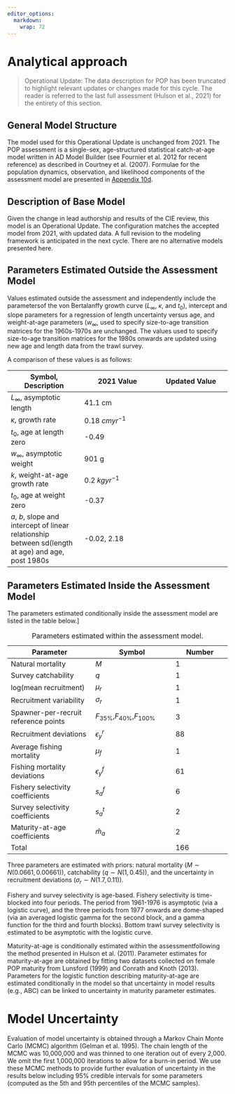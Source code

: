 ```yaml
---
editor_options: 
  markdown: 
    wrap: 72
---
```


# Analytical approach

> Operational Update: The data description for POP has been truncated to
> highlight relevant updates or changes made for this cycle. The reader
> is referred to the last full assessment (Hulson et al., 2021) for the
> entirety of this section.

## General Model Structure

The model used for this Operational Update is unchanged from 2021. The
POP assessment is a single-sex, age-structured statistical catch-at-age
model written in AD Model Builder (see Fournier et al. 2012 for
recent reference) as described in Courtney et al. (2007). Formulae for
the population dynamics, observation, and likelihood components of the
assessment model are presented in [Appendix 10d](#appxeqs).

## Description of Base Model

Given the change in lead authorship and results of the CIE review, this
model is an Operational Update. The configuration matches the accepted model from
2021, with updated data. A full revision to the modeling framework is
anticipated in the next cycle. There are no alternative
models presented here.

## Parameters Estimated Outside the Assessment Model {#parest}

Values estimated outside the assessment and independently include the parametersof the von Bertalanffy growth curve ($L_\infty$, $\kappa$, and
$t_0$), intercept and slope parameters for a regression of length
uncertainty versus age, and weight-at-age parameters ($w_\infty$, used
to specify size-to-age transition matrices for the 1960s-1970s are
unchanged. The values used to specify size-to-age transition matrices
for the 1980s onwards are updated using new age and length data from the
trawl survey.

A comparison of these values is as follows:

| Symbol, Description                                                                               | 2021 Value        | Updated Value |
|------------------------|------------------------|------------------------|
| $L_\infty$, asymptotic length                                                                     | 41.1 cm           |               |
| $\kappa$, growth rate                                                                             | 0.18 $cm yr^{-1}$ |               |
| $t_0$, age at length zero                                                                         | -0.49             |               |
| $w_\infty$, asymptotic weight                                                                     | 901 g             |               |
| $k$, weight-at-age growth rate                                                                    | 0.2 $kg yr^{-1}$  |               |
| $t_0$, age at weight zero                                                                         | -0.37             |               |
| $a$, $b$, slope and intercept of linear relationship between sd(length at age) and age, post 1980s | -0.02, 2.18       |               |

## Parameters Estimated Inside the Assessment Model

The parameters estimated conditionally inside the assessment
model are listed in the table below.]


| Parameter                            | Symbol                            | Number |
|----------------------------|--------------------------|------------------|
| Natural mortality                    | $M$                               | 1      |
| Survey catchability                  | $q$                               | 1      |
| log(mean recruitment)                | $\mu_r$                           | 1      |
| Recruitment variability              | $\sigma_r$                        | 1      |
| Spawner-per-recruit reference points | $F_{35\%}$,$F_{40\%}$,$F_{100\%}$ | 3      |
| Recruitment deviations               | $\epsilon_y^r$                    | 88     |
| Average fishing mortality            | $\mu_f$                           | 1      |
| Fishing mortality deviations         | $\epsilon_y^f$                    | 61     |
| Fishery selectivity coefficients     | $s_a^f$                           | 6      |
| Survey selectivity coefficients      | $s_a^t$                           | 2      |
| Maturity-at-age coefficients         | $\hat m_a$                        | 2      |
| Total                                |                                   | 166    |

: Parameters estimated within the assessment model.

Three parameters are estimated with priors: natural mortality
($M \sim N(0.0661,0.00661)$), catchability ($q \sim N(1, 0.45)$), and
the uncertainty in recruitment deviations ($\sigma_r \sim N(1.7,0.11)$).

Fishery and survey selectivity is age-based. Fishery selectivity is time-blocked into four periods. The period from 1961-1976 is asymptotic (via a logistic curve), and the three periods from 1977 onwards are dome-shaped (via an averaged logistic gamma for the second block, and a gamma function for the third and fourth blocks). Bottom trawl survey selectivity is estimated to be asymptotic with the logistic curve.

Maturity-at-age is conditionally estimated within the assessmentfollowing the method presented in Hulson et al.
(2011). Parameter estimates for maturity-at-age are obtained by fitting
two datasets collected on female POP maturity from Lunsford (1999) and
Conrath and Knoth (2013). Parameters for the logistic function
describing maturity-at-age are estimated conditionally in the model so
that uncertainty in model results (e.g., ABC) can be linked to
uncertainty in maturity parameter estimates.


# Model Uncertainty

Evaluation of model uncertainty is obtained through a Markov Chain Monte
Carlo (MCMC) algorithm (Gelman et al. 1995). The chain length of the
MCMC was 10,000,000 and was thinned to one iteration out of every 2,000.
We omit the first 1,000,000 iterations to allow for a burn-in period. We
use these MCMC methods to provide further evaluation of uncertainty in
the results below including 95% credible intervals for some parameters
(computed as the 5th and 95th percentiles of the MCMC samples).
